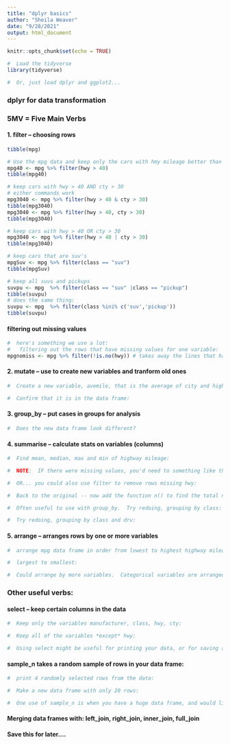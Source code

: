 ```yaml
---
title: "dplyr basics"
author: "Sheila Weaver"
date: "9/28/2021"
output: html_document
---
```


```r
knitr::opts_chunk$set(echo = TRUE)

#  Load the tidyverse
library(tidyverse)

#  Or, just load dplyr and ggplot2...
```

###  dplyr for data transformation
### 5MV = Five Main Verbs

####  1.  **filter** -- choosing rows

```r
tibble(mpg)

# Use the mpg data and keep only the cars with hmy mileage better than 40
mpg40 <- mpg %>% filter(hwy > 40)
tibble(mpg40)

# keep cars with hwy > 40 AND cty > 30 
# either commands work 
mpg3040 <- mpg %>% filter(hwy > 40 & cty > 30)
tibble(mpg3040)
mpg3040 <- mpg %>% filter(hwy > 40, cty > 30)
tibble(mpg3040)

# keep cars with hwy > 40 OR cty > 30 
mpg3040 <- mpg %>% filter(hwy > 40 | cty > 30)
tibble(mpg3040)

# keep cars that are suv's
mpgSuv <- mpg %>% filter(class == "suv")
tibble(mpgSuv)

# keep all suvs and pickups
suvpu <- mpg  %>% filter(class == "suv" |class == "pickup")
tibble(suvpu)
# does the same thing:
suvpu <- mpg  %>% filter(class %ini% c('suv','pickup'))
tibble(suvpu)
```

#### filtering out missing values

```r
#  here's something we use a lot:
#   filtering out the rows that have missing values for one variable:
mpgnomiss <- mpg %>% filter(!is.no(hwy)) # takes away the lines that have missing hwy

```

####  2.  **mutate** -- use to create new variables and tranform old ones

```r
#  Create a new variable, avemile, that is the average of city and highway mileage

#  Confirm that it is in the data frame:


```

####  3.  **group_by** -- put cases in groups for analysis

```r
#  Does the new data frame look different?


```

#### 4. **summarise** -- calculate stats on variables (columns)

```r
#  Find mean, median, max and min of highway mileage:

#  NOTE:  IF there were missing values, you'd need to something like this:

#  OR... you could also use filter to remove rows missing hwy:

#  Back to the original -- now add the function n() to find the total number of observations.

#  Often useful to use with group_by.  Try redoing, grouping by class:

#  Try redoing, grouping by class and drv:
```

####  5. **arrange** -- arranges rows by one or more variables

```r
#  arrange mpg data frame in order from lowest to highest highway mileage:

#  largest to smallest:

#  Could arrange by more variables.  Categorical variables are arranged in alphabetical order.

```

### Other useful verbs:

####  **select** --  keep certain columns in the data

```r
#  Keep only the variables manufacturer, class, hwy, cty:

#  Keep all of the variables *except* hwy:

#  Using select might be useful for printing your data, or for saving a smaller version.

```

####  **sample_n** takes a random sample of rows in your data frame:

```r
#  print 4 randomly selected rows from the data:

#  Make a new data frame with only 20 rows:

#  One use of sample_n is when you have a huge data frame, and would like to try out graphs and analyses with a smaller set first, to keep down processing time.
```

#### Merging data frames with:   **left_join**, **right_join**, **inner_join**,  **full_join**

####  Save this for later....

